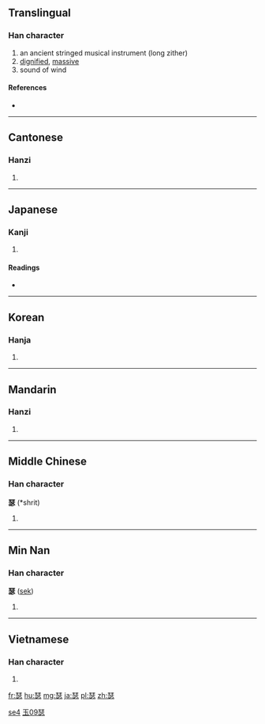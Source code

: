 ==Translingual==

===Han character===
{{Han char|rn=96|rad=玉|as=09|sn=13|four=1133<sub>1</sub>|canj=一土心竹 (MGPH)}}

# an ancient stringed musical instrument (long zither)
# [[dignified]], [[massive]]
# sound of wind

====References====
* {{Han ref|kx=0738.110|dkj=21133|dj=1149.020|hdz=21125.050|uh=745F|ud=29791|bh=B7E6|bd=47078}}

----

==Cantonese==

===Hanzi===
{{yue-hanzi|jyut=|y=sat1}}

# {{defn|lang=yue|sort=玉09}}

----

==Japanese==

===Kanji===
{{ja-kanji|grade=|rs=玉09}}

# {{defn|lang=ja|sort=玉09}}

====Readings====
* {{ja-readings|on=[[しつ]] (shitsu)|kun=[[おおごと]] (oogoto)|nanori=}}

----

==Korean==

===Hanja===
{{ko-hanja|hangeul=슬|eumhun=|rv=seul|mr=sŭl|y=sul}}

# {{defn|lang=ko|sort=玉09}}

----

==Mandarin==

===Hanzi===
{{cmn-hanzi|pin=[[sè]] ([[se4]])|wg=se<sup>4</sup>}}

# {{defn|lang=cmn|sort=玉09}}

[[Category:cmn:Musical instruments in simplified script|se4]]
[[Category:cmn:Musical instruments in traditional script|玉09瑟]]

----

==Middle Chinese==

===Han character===
'''瑟''' (*shrit)<!--asterisk represents reconstructed pronunciation-->

# {{defn|lang=ltc|sort=玉09}}

----

==Min Nan==

===Han character===
'''瑟''' ([[sek]])

# {{defn|lang=nan}}

----

==Vietnamese==

===Han character===
{{vi-hantu|[[sắt]]|rs=玉09}}

# {{defn|lang=vi|sort=玉09}}

[[fr:瑟]]
[[hu:瑟]]
[[mg:瑟]]
[[ja:瑟]]
[[pl:瑟]]
[[zh:瑟]]